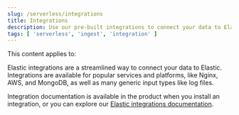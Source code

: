 ```yaml
---
slug: /serverless/integrations
title: Integrations
description: Use our pre-built integrations to connect your data to Elastic.
tags: [ 'serverless', 'ingest', 'integration' ]
---
```


<DocBadge template="technical preview" />
This content applies to: <DocBadge template="observability" /> <DocBadge template="security" />

Elastic integrations are a streamlined way to connect your data to Elastic.
Integrations are available for popular services and platforms, like Nginx, AWS, and MongoDB,
as well as many generic input types like log files.

Integration documentation is available in the product when you install an integration,
or you can explore our [Elastic integrations documentation](https://www.elastic.co/docs/current/integrations).
